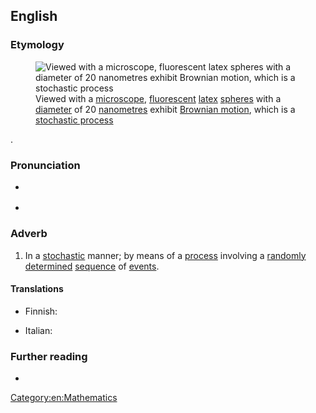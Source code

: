 ==English==
{{was wotd|2018|February|24}}

===Etymology===
[[File:Brownianmotion beads in water spim video.gif|thumb|Viewed with a [[microscope]], [[fluorescent]] [[latex]] [[sphere]]s with a [[diameter]] of 20 [[nanometre]]s exhibit [[Brownian motion]], which is a [[stochastic process]]]]

{{suffix|en|stochastic|ally}}.

===Pronunciation===
* {{a|RP|GA}} {{IPA|/stəˈkæstɪkli/|/stəˈkæstɪkəli/|lang=en}}
* {{hyphenation|sto|chas|tic|al|ly|lang=en}}

===Adverb===
{{en-adv}}

# In a [[stochastic]] manner; by means of a [[process#Noun|process]] involving a [[randomly]] [[determine]]d [[sequence#Noun|sequence]] of [[event]]s.

====Translations====
{{trans-top|in a stochastic manner}}
* Finnish: {{t|fi|stokastisesti}}
{{trans-mid}}
* Italian: {{t+|it|stocasticamente}}
{{trans-bottom}}

===Further reading===
* {{pedia|stochastic}}

[[Category:en:Mathematics]]